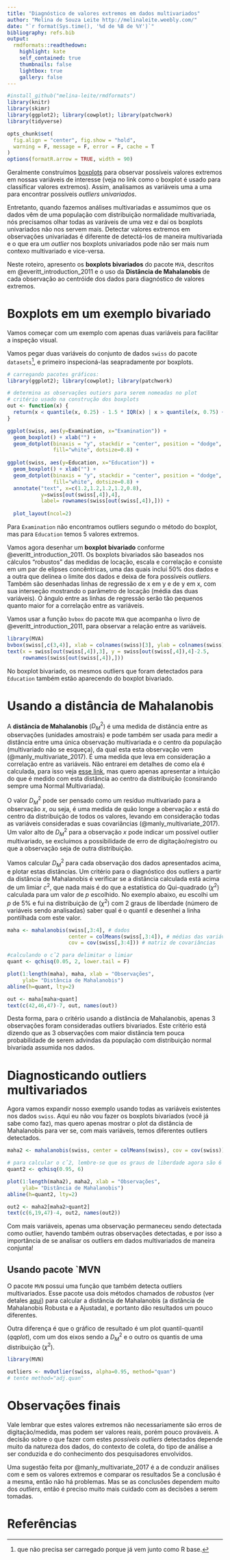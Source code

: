 ```yaml
---
title: "Diagnóstico de valores extremos em dados multivariados"
author: "Melina de Souza Leite http://melinaleite.weebly.com/"
date: "`r format(Sys.time(), '%d de %B de %Y')`"
bibliography: refs.bib
output:
  rmdformats::readthedown:
    highlight: kate
    self_contained: true
    thumbnails: false
    lightbox: true
    gallery: false
---
```


```r
#install_github("melina-leite/rmdformats")
library(knitr)
library(skimr)
library(ggplot2); library(cowplot); library(patchwork)
library(tidyverse)

opts_chunk$set(
  fig.align = "center", fig.show = "hold",
  warning = F, message = F, error = F, cache = T
)
options(formatR.arrow = TRUE, width = 90)
```

Geralmente construímos [boxplots](https://pt.wikipedia.org/wiki/Diagrama_de_caixa) para observar possíveis valores extremos em nossas variáveis de interesse (veja no link como o boxplot é usado para classificar valores extremos). Assim, analisamos as variáveis uma a uma para encontrar possíveis _outliers univariados_.

Entretanto, quando fazemos análises multivariadas e assumimos que os dados vêm de uma população com distribuição normalidade multivariada, nós precisamos olhar todas as varáveis de uma vez e daí os boxplots univariados não nos servem mais. Detectar valores extremos em observações univariadas é diferente de detectá-los de maneira multivariada e o que era um _outlier_ nos boxplots univariados pode não ser mais num contexo multivariado e vice-versa.

Neste roteiro,  apresento os **boxplots bivariados** do pacote `MVA`, descritos em @everitt_introduction_2011 e o uso da **Distância de Mahalanobis** de cada observação ao centróide dos dados para diagnóstico de valores extremos.

# Boxplots em um exemplo bivariado

Vamos começar com um exemplo com apenas duas variáveis para facilitar a inspeção visual. 

Vamos pegar duas variáveis do conjunto de dados `swiss` do pacote `datasets`[^1], e primeiro inspecioná-las seapradamente por boxplots.

[^1]: que não precisa ser carregado porque já vem junto como R base.

```r
# carregando pacotes gráficos:
library(ggplot2); library(cowplot); library(patchwork)

# determina as observações outiers para serem nomeadas no plot
# critério usado na construção dos boxplots
out <- function(x) {
  return(x < quantile(x, 0.25) - 1.5 * IQR(x) | x > quantile(x, 0.75) + 1.5 * IQR(x))
}
```

```r
ggplot(swiss, aes(y=Examination, x="Examination")) + 
  geom_boxplot() + xlab("") +
  geom_dotplot(binaxis = "y", stackdir = "center", position = "dodge", 
               fill="white", dotsize=0.8) +
  
ggplot(swiss, aes(y=Education, x="Education")) + 
  geom_boxplot() + xlab("") +
  geom_dotplot(binaxis = "y", stackdir = "center", position = "dodge",
               fill="white", dotsize=0.8) +
  annotate("text", x=c(1.2,1.2,1.2,1.2,0.8), 
           y=swiss[out(swiss[,4]),4], 
           label= rownames(swiss[out(swiss[,4]),])) +
  
  plot_layout(ncol=2) 
```

Para `Examination` não encontramos outliers segundo o método do boxplot, mas para `Education` temos 5 valores extremos. 

Vamos agora desenhar um **boxplot bivariado** conforme @everitt_introduction_2011. Os boxplots bivariados são baseados nos cálculos "robustos" das medidas de locação, escala e correlação e consiste em um par de elipses concêntricas, uma das quais inclui 50% dos dados e a outra que delinea o limite dos dados e deixa de fora possíveis _outliers_. Também são desenhadas linhas de regressão de x em y e de y em x, com sua interseção mostrando o parâmetro de locação (média das duas variáveis). O ângulo entre as linhas de regressão serão tão pequenos quanto maior for a correlação entre as variáveis.

Vamos usar a função `bvbox` do pacote `MVA` que acompanha o livro de @everitt_introduction_2011, para observar a relação entre as variáveis.
```r
library(MVA)
bvbox(swiss[,c(3,4)], xlab = colnames(swiss)[3], ylab = colnames(swiss)[4])
text(x = swiss[out(swiss[,4]),3], y = swiss[out(swiss[,4]),4]-2.5, 
     rownames(swiss[out(swiss[,4]),]))
```

No boxplot bivariado, os mesmos outliers que foram detectados para `Education` também estão aparecendo do boxplot bivariado.

# Usando a distância de Mahalanobis

A **distância de Mahalanobis** ($D^2_M$) é uma medida de distância entre as observações (unidades amostrais) e pode também ser usada para medir a distância entre uma única observação multivariada e o centro da população (multivariado não se esqueça), da qual esta esta observação vem (@manly_multivariate_2017). É uma medida que leva em consideração a correlação entre as variáveis. Não entrarei em detalhes de como ela é calculada, para isso veja [esse link](https://en.wikipedia.org/wiki/Mahalanobis_distance), mas quero apenas apresentar a intuição do que é medido com esta distância ao centro da distribuição (consirando sempre uma Normal Multivariada).

O valor $D^2_M$ pode ser pensado como um resíduo multivariado para a observação $x$, ou seja, é uma medida de quão longe a obervação $x$ está do centro da distribuição de todos os valores, levando em consideração todas as variáveis consideradas e suas covariâncias (@manly_multivariate_2017). Um valor alto de $D^2_M$ para a observação $x$ pode indicar um possível outlier multivariado, se excluímos a possibilidade de erro de digitação/registro ou que a observação seja de outra distribuição. 

Vamos calcular $D^2_M$ para cada observação dos dados apresentados acima, e plotar estas distâncias. Um critério para o diagnóstico dos outliers a partir da distância de Mahalanobis é verificar se a distância calculada está acima de um limiar $c^2$, que nada mais é do que a estatística do Qui-quadrado ($\chi^2$) calculada para um valor de $p$ escolhido. No exemplo abaixo, eu escolhi um $p$ de 5% e fui na distribuição de ($\chi^2$) com 2 graus de liberdade (número de variáveis sendo analisadas) saber qual é o quantil e desenhei a linha pontilhada com este valor. 

```r
maha <- mahalanobis(swiss[,3:4], # dados
                    center = colMeans(swiss[,3:4]), # médias das variáveis
                    cov = cov(swiss[,3:4])) # matriz de covariâncias

#calculando o cˆ2 para delimitar o limiar
quant <- qchisq(0.05, 2, lower.tail = F)

plot(1:length(maha), maha, xlab = "Observações", 
     ylab= "Distância de Mahalanobis")
abline(h=quant, lty=2)

out <- maha[maha>quant]
text(c(42,46,47)-7, out, names(out))
```

Desta forma, para o critério usando a distância de Mahalanobis, apenas 3 observações foram consideradas outliers bivariados. Este critério está dizendo que as 3 observações com maior distância tem pouca probabilidade de serem advindas da população com distribuição normal bivariada assumida nos dados.

# Diagnosticando outliers multivariados

Agora vamos expandir nosso exemplo usando todas as variáveis existentes nos dados `swiss`.
Aqui eu não vou fazer os boxplots bivariados (você já sabe como faz), mas quero apenas mostrar o plot da distância de Mahalanobis para ver se, com mais variáveis, temos diferentes outliers detectados. 

```r
maha2 <- mahalanobis(swiss, center = colMeans(swiss), cov = cov(swiss))

# para calcular o cˆ2, lembre-se que os graus de liberdade agora são 6
quant2 <- qchisq(0.95, 6)

plot(1:length(maha2), maha2, xlab = "Observações", 
     ylab= "Distância de Mahalanobis")
abline(h=quant2, lty=2)

out2 <- maha2[maha2>quant2]
text(c(6,19,47)-4, out2, names(out2))
```


Com mais variáveis, apenas uma observação permaneceu sendo detectada como outlier, havendo também outras observações detectadas, e por isso a importância de se analisar os outliers em dados multivariados de maneira conjunta!

## Usando pacote `MVN

O pacote `MVN` possui uma função que também detecta outliers multivariados. Esse pacote usa dois métodos chamados de _robustos_ (ver detales [aqui](https://pdfs.semanticscholar.org/5508/25b2681f1cc067c66df6ddbd62c74b441869.pdf?_ga=2.25175998.286279602.1517010562-1528935492.1517010562)) para calcular a distância de Mahalanobis (a distância de Mahalanobis Robusta e a Ajustada), e portanto dão resultados um pouco diferentes. 

Outra diferença é que o gráfico de resultado é um plot quantil-quantil (_qqplot_), com um dos eixos sendo a $D^2_M$ e o outro os quantis de uma distribuição ($\chi^2$). 

```r
library(MVN)

outliers <- mvOutlier(swiss, alpha=0.95, method="quan") 
# tente method="adj.quan"
```


# Observações finais

Vale lembrar que estes valores extremos não necessariamente são erros de digitação/medida, mas podem ser valores reais, porém pouco prováveis. A decisão sobre o que fazer com estes _possíveis outliers_ detectados depende muito da natureza dos dados, do contexto de coleta, do tipo de análise a ser conduzida e do conhecimento dos pesquisadores envolvidos. 

Uma sugestão feita por @manly_multivariate_2017 é a de conduzir análises com e sem os valores extremos e comparar os resultados Se a conclusão é a mesma, então não há problemas. Mas se as conclusões dependem muito dos _outliers_, então é preciso muito mais cuidado com as decisões a serem tomadas.

# Referências


<!---
DÚVIDAS PARA PROFA JULIA

- QUAL O ALPHA GERALMENTE SE ESCOLHE PARA DETECTAR OUTLIERS? 0.9, 0.95, 0.5?

-  HÁ VANTAGENS EM SE USAR UMA ESTIMAÇÃO ROBUSTA PARA CALCULAR AS DISTÂNCIAS DE MAHALANOBIS, COMO FEITO NO mvOutlier()
"Robust distances are estimated from minimum covariance determinant estimators rather than the sample covariance [29]."

covr <- covMcd(data, alpha = alpha)
mah <- mahalanobis(data, center = covr$center, cov = covr$cov, tol = tol)
crt <- arw(x = data, m0 = covr$center, c0 = covr$cov, 
            alpha = 0.025)$cn
--->
